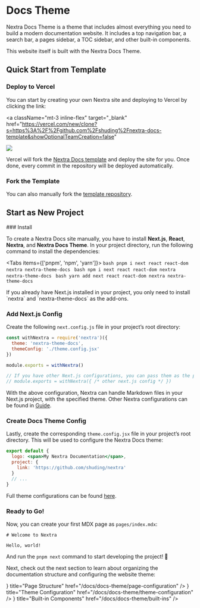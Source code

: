 
# Docs Theme

Nextra Docs Theme is a theme that includes almost everything you need to build a
modern documentation website. It includes a top navigation bar, a search bar, a
pages sidebar, a TOC sidebar, and other built-in components.

This website itself is built with the Nextra Docs Theme.

## Quick Start from Template

### Deploy to Vercel

You can start by creating your own Nextra site and deploying to Vercel by clicking the link:

<a
  className="mt-3 inline-flex"
  target="_blank"
  href="https://vercel.com/new/clone?s=https%3A%2F%2Fgithub.com%2Fshuding%2Fnextra-docs-template&showOptionalTeamCreation=false"
>
  ![](https://vercel.com/button)
</a>

Vercel will fork the [Nextra Docs template](https://github.com/shuding/nextra-docs-template) and deploy the site for you. Once done, every commit in the repository will be deployed automatically.

### Fork the Template

You can also manually fork the [template repository](https://github.com/shuding/nextra-docs-template).

## Start as New Project

<Steps>
### Install

To create a Nextra Docs site manually, you have to install **Next.js**, **React**, **Nextra**, and **Nextra Docs Theme**. In your project directory, run the following command to install the dependencies:

<Tabs items={['pnpm', 'npm', 'yarn']}>
  <Tab>
    ```bash
    pnpm i next react react-dom nextra nextra-theme-docs
    ```
  </Tab>
  <Tab>
    ```bash
    npm i next react react-dom nextra nextra-theme-docs
    ```
  </Tab>
  <Tab>
    ```bash
    yarn add next react react-dom nextra nextra-theme-docs
    ```
  </Tab>
</Tabs>

<Callout>
  If you already have Next.js installed in your project, you only need to
  install `nextra` and `nextra-theme-docs` as the add-ons.
</Callout>

### Add Next.js Config

Create the following `next.config.js` file in your project’s root directory:

```js filename="next.config.js"
const withNextra = require('nextra')({
  theme: 'nextra-theme-docs',
  themeConfig: './theme.config.jsx'
})

module.exports = withNextra()

// If you have other Next.js configurations, you can pass them as the parameter:
// module.exports = withNextra({ /* other next.js config */ })
```

With the above configuration, Nextra can handle Markdown files in your Next.js project, with the specified theme. Other Nextra configurations can be found in [Guide](/docs/guide).

### Create Docs Theme Config

Lastly, create the corresponding `theme.config.jsx` file in your project’s root directory. This will be used to configure the Nextra Docs theme:

```jsx filename="theme.config.jsx"
export default {
  logo: <span>My Nextra Documentation</span>,
  project: {
    link: 'https://github.com/shuding/nextra'
  }
  // ...
}
```

Full theme configurations can be found [here](/docs/docs-theme/theme-configuration).

### Ready to Go!

Now, you can create your first MDX page as `pages/index.mdx`:

```mdx filename="pages/index.mdx"
# Welcome to Nextra

Hello, world!
```

And run the `pnpm next` command to start developing the project! 🎉

</Steps>

Next, check out the next section to learn about organizing the documentation structure and configuring the website theme:

<Cards>
  <Card
    icon={<RowsIcon />}
    title="Page Structure"
    href="/docs/docs-theme/page-configuration"
  />
  <Card
    icon={<GearIcon />}
    title="Theme Configuration"
    href="/docs/docs-theme/theme-configuration"
  />
  <Card
    icon={<BoxIcon />}
    title="Built-in Components"
    href="/docs/docs-theme/built-ins"
  />
</Cards>
